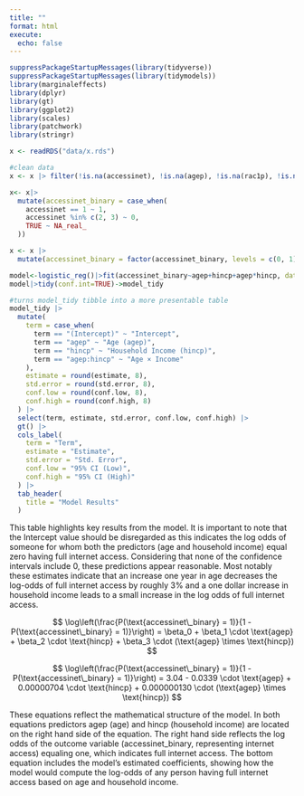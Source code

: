 ```yaml
---
title: ""
format: html
execute: 
  echo: false
---
```


```r
suppressPackageStartupMessages(library(tidyverse))
suppressPackageStartupMessages(library(tidymodels))
library(marginaleffects)
library(dplyr)
library(gt)
library(ggplot2)
library(scales)
library(patchwork)
library(stringr)
```

```r
x <- readRDS("data/x.rds")

#clean data
x <- x |> filter(!is.na(accessinet), !is.na(agep), !is.na(rac1p), !is.na(schl), !is.na(esr), !is.na(hincp), hincp > 0, hincp < 1e6)

x<- x|>
  mutate(accessinet_binary = case_when(
    accessinet == 1 ~ 1,
    accessinet %in% c(2, 3) ~ 0,
    TRUE ~ NA_real_  
  ))

x <- x |>
  mutate(accessinet_binary = factor(accessinet_binary, levels = c(0, 1), labels = c("LimitedOrNoAccess", "FullAccess")))
```

```r
model<-logistic_reg()|>fit(accessinet_binary~agep+hincp+agep*hincp, data=x)
model|>tidy(conf.int=TRUE)->model_tidy
```

```r
#turns model_tidy tibble into a more presentable table
model_tidy |> 
  mutate(
    term = case_when(
      term == "(Intercept)" ~ "Intercept",
      term == "agep" ~ "Age (agep)",
      term == "hincp" ~ "Household Income (hincp)",
      term == "agep:hincp" ~ "Age × Income"
    ),
    estimate = round(estimate, 8),
    std.error = round(std.error, 8),
    conf.low = round(conf.low, 8),
    conf.high = round(conf.high, 8)
  ) |> 
  select(term, estimate, std.error, conf.low, conf.high) |> 
  gt() |> 
  cols_label(
    term = "Term",
    estimate = "Estimate",
    std.error = "Std. Error",
    conf.low = "95% CI (Low)",
    conf.high = "95% CI (High)"
  ) |> 
  tab_header(
    title = "Model Results"
  )
```




This table highlights key results from the model. It is important to note that the Intercept value should be disregarded as this indicates the log odds of  someone for whom both the predictors (age and household income) equal zero having full internet access. Considering that none of the confidence intervals include 0, these predictions appear reasonable. Most notably these estimates indicate that an increase one year in age decreases the log-odds of full internet access by roughly 3% and a one dollar increase in household income leads to a small increase in the log odds of full internet access.  




$$
\log\left(\frac{P(\text{accessinet\_binary} = 1)}{1 - P(\text{accessinet\_binary} = 1)}\right)
= \beta_0 + \beta_1 \cdot \text{agep} + \beta_2 \cdot \text{hincp} + \beta_3 \cdot (\text{agep} \times \text{hincp})
$$

$$
\log\left(\frac{P(\text{accessinet\_binary} = 1)}{1 - P(\text{accessinet\_binary} = 1)}\right)
= 3.04 - 0.0339 \cdot \text{agep} + 0.00000704 \cdot \text{hincp} + 0.000000130 \cdot (\text{agep} \times \text{hincp})
$$




These equations reflect the mathematical structure of the model. In both equations predictors agep (age) and hincp (household income) are located on the right hand side of the equation. The right hand side reflects the log odds of the outcome variable (accessinet_binary, representing internet access) equaling one, which indicates full internet access. The bottom equation includes the model's estimated coefficients, showing how the model would compute the log-odds of any person having full internet access based on age and household income. 
